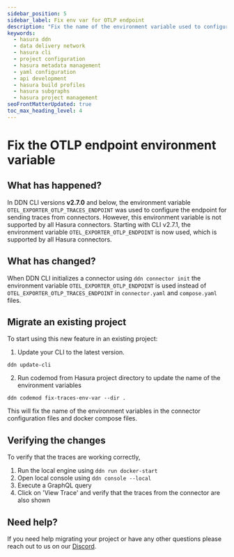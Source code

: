 ```yaml
---
sidebar_position: 5
sidebar_label: Fix env var for OTLP endpoint
description: "Fix the name of the environment variable used to configure OTLP endpoint"
keywords:
  - hasura ddn
  - data delivery network
  - hasura cli
  - project configuration
  - hasura metadata management
  - yaml configuration
  - api development
  - hasura build profiles
  - hasura subgraphs
  - hasura project management
seoFrontMatterUpdated: true
toc_max_heading_level: 4
---
```


# Fix the OTLP endpoint environment variable

## What has happened?

In DDN CLI versions **v2.7.0** and below, the environment variable `OTEL_EXPORTER_OTLP_TRACES_ENDPOINT`
was used to configure the endpoint for sending traces from connectors. However, this environment variable
is not supported by all Hasura connectors. Starting with CLI v2.7.1, the environment variable 
`OTEL_EXPORTER_OTLP_ENDPOINT` is now used, which is supported by all Hasura connectors.

## What has changed?

When DDN CLI initializes a connector using `ddn connector init` the environment variable `OTEL_EXPORTER_OTLP_ENDPOINT`
is used instead of `OTEL_EXPORTER_OTLP_TRACES_ENDPOINT` in `connector.yaml` and `compose.yaml` files.

## Migrate an existing project
To start using this new feature in an existing project:

1. Update your CLI to the latest version.
```ddn
ddn update-cli
```
2. Run codemod from Hasura project directory to update the name of the environment variables
```ddn
ddn codemod fix-traces-env-var --dir .
```

This will fix the name of the environment variables in the connector configuration files and docker compose files.

## Verifying the changes

To verify that the traces are working correctly,

1. Run the local engine using `ddn run docker-start`
2. Open local console using `ddn console --local`
3. Execute a GraphQL query
4. Click on 'View Trace' and verify that the traces from the connector are also shown

## Need help?

If you need help migrating your project or have any other questions please reach out to us on our
[Discord](https://hasura.io/discord).
